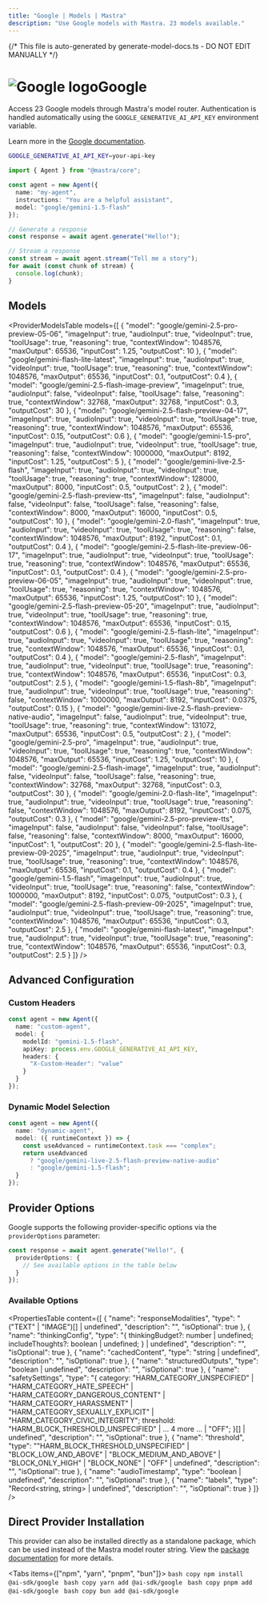 ```yaml
---
title: "Google | Models | Mastra"
description: "Use Google models with Mastra. 23 models available."
---
```


{/* This file is auto-generated by generate-model-docs.ts - DO NOT EDIT MANUALLY */}


# <img src="https://models.dev/logos/google.svg" alt="Google logo" className="inline w-8 h-8 mr-2 align-middle dark:invert dark:brightness-0 dark:contrast-200" />Google

Access 23 Google models through Mastra's model router. Authentication is handled automatically using the `GOOGLE_GENERATIVE_AI_API_KEY` environment variable.

Learn more in the [Google documentation](https://ai.google.dev/gemini-api/docs/pricing).

```bash
GOOGLE_GENERATIVE_AI_API_KEY=your-api-key
```

```typescript
import { Agent } from "@mastra/core";

const agent = new Agent({
  name: "my-agent",
  instructions: "You are a helpful assistant",
  model: "google/gemini-1.5-flash"
});

// Generate a response
const response = await agent.generate("Hello!");

// Stream a response
const stream = await agent.stream("Tell me a story");
for await (const chunk of stream) {
  console.log(chunk);
}
```

## Models

<ProviderModelsTable 
  models={[
  {
    "model": "google/gemini-2.5-pro-preview-05-06",
    "imageInput": true,
    "audioInput": true,
    "videoInput": true,
    "toolUsage": true,
    "reasoning": true,
    "contextWindow": 1048576,
    "maxOutput": 65536,
    "inputCost": 1.25,
    "outputCost": 10
  },
  {
    "model": "google/gemini-flash-lite-latest",
    "imageInput": true,
    "audioInput": true,
    "videoInput": true,
    "toolUsage": true,
    "reasoning": true,
    "contextWindow": 1048576,
    "maxOutput": 65536,
    "inputCost": 0.1,
    "outputCost": 0.4
  },
  {
    "model": "google/gemini-2.5-flash-image-preview",
    "imageInput": true,
    "audioInput": false,
    "videoInput": false,
    "toolUsage": false,
    "reasoning": true,
    "contextWindow": 32768,
    "maxOutput": 32768,
    "inputCost": 0.3,
    "outputCost": 30
  },
  {
    "model": "google/gemini-2.5-flash-preview-04-17",
    "imageInput": true,
    "audioInput": true,
    "videoInput": true,
    "toolUsage": true,
    "reasoning": true,
    "contextWindow": 1048576,
    "maxOutput": 65536,
    "inputCost": 0.15,
    "outputCost": 0.6
  },
  {
    "model": "google/gemini-1.5-pro",
    "imageInput": true,
    "audioInput": true,
    "videoInput": true,
    "toolUsage": true,
    "reasoning": false,
    "contextWindow": 1000000,
    "maxOutput": 8192,
    "inputCost": 1.25,
    "outputCost": 5
  },
  {
    "model": "google/gemini-live-2.5-flash",
    "imageInput": true,
    "audioInput": true,
    "videoInput": true,
    "toolUsage": true,
    "reasoning": true,
    "contextWindow": 128000,
    "maxOutput": 8000,
    "inputCost": 0.5,
    "outputCost": 2
  },
  {
    "model": "google/gemini-2.5-flash-preview-tts",
    "imageInput": false,
    "audioInput": false,
    "videoInput": false,
    "toolUsage": false,
    "reasoning": false,
    "contextWindow": 8000,
    "maxOutput": 16000,
    "inputCost": 0.5,
    "outputCost": 10
  },
  {
    "model": "google/gemini-2.0-flash",
    "imageInput": true,
    "audioInput": true,
    "videoInput": true,
    "toolUsage": true,
    "reasoning": false,
    "contextWindow": 1048576,
    "maxOutput": 8192,
    "inputCost": 0.1,
    "outputCost": 0.4
  },
  {
    "model": "google/gemini-2.5-flash-lite-preview-06-17",
    "imageInput": true,
    "audioInput": true,
    "videoInput": true,
    "toolUsage": true,
    "reasoning": true,
    "contextWindow": 1048576,
    "maxOutput": 65536,
    "inputCost": 0.1,
    "outputCost": 0.4
  },
  {
    "model": "google/gemini-2.5-pro-preview-06-05",
    "imageInput": true,
    "audioInput": true,
    "videoInput": true,
    "toolUsage": true,
    "reasoning": true,
    "contextWindow": 1048576,
    "maxOutput": 65536,
    "inputCost": 1.25,
    "outputCost": 10
  },
  {
    "model": "google/gemini-2.5-flash-preview-05-20",
    "imageInput": true,
    "audioInput": true,
    "videoInput": true,
    "toolUsage": true,
    "reasoning": true,
    "contextWindow": 1048576,
    "maxOutput": 65536,
    "inputCost": 0.15,
    "outputCost": 0.6
  },
  {
    "model": "google/gemini-2.5-flash-lite",
    "imageInput": true,
    "audioInput": true,
    "videoInput": true,
    "toolUsage": true,
    "reasoning": true,
    "contextWindow": 1048576,
    "maxOutput": 65536,
    "inputCost": 0.1,
    "outputCost": 0.4
  },
  {
    "model": "google/gemini-2.5-flash",
    "imageInput": true,
    "audioInput": true,
    "videoInput": true,
    "toolUsage": true,
    "reasoning": true,
    "contextWindow": 1048576,
    "maxOutput": 65536,
    "inputCost": 0.3,
    "outputCost": 2.5
  },
  {
    "model": "google/gemini-1.5-flash-8b",
    "imageInput": true,
    "audioInput": true,
    "videoInput": true,
    "toolUsage": true,
    "reasoning": false,
    "contextWindow": 1000000,
    "maxOutput": 8192,
    "inputCost": 0.0375,
    "outputCost": 0.15
  },
  {
    "model": "google/gemini-live-2.5-flash-preview-native-audio",
    "imageInput": false,
    "audioInput": true,
    "videoInput": true,
    "toolUsage": true,
    "reasoning": true,
    "contextWindow": 131072,
    "maxOutput": 65536,
    "inputCost": 0.5,
    "outputCost": 2
  },
  {
    "model": "google/gemini-2.5-pro",
    "imageInput": true,
    "audioInput": true,
    "videoInput": true,
    "toolUsage": true,
    "reasoning": true,
    "contextWindow": 1048576,
    "maxOutput": 65536,
    "inputCost": 1.25,
    "outputCost": 10
  },
  {
    "model": "google/gemini-2.5-flash-image",
    "imageInput": true,
    "audioInput": false,
    "videoInput": false,
    "toolUsage": false,
    "reasoning": true,
    "contextWindow": 32768,
    "maxOutput": 32768,
    "inputCost": 0.3,
    "outputCost": 30
  },
  {
    "model": "google/gemini-2.0-flash-lite",
    "imageInput": true,
    "audioInput": true,
    "videoInput": true,
    "toolUsage": true,
    "reasoning": false,
    "contextWindow": 1048576,
    "maxOutput": 8192,
    "inputCost": 0.075,
    "outputCost": 0.3
  },
  {
    "model": "google/gemini-2.5-pro-preview-tts",
    "imageInput": false,
    "audioInput": false,
    "videoInput": false,
    "toolUsage": false,
    "reasoning": false,
    "contextWindow": 8000,
    "maxOutput": 16000,
    "inputCost": 1,
    "outputCost": 20
  },
  {
    "model": "google/gemini-2.5-flash-lite-preview-09-2025",
    "imageInput": true,
    "audioInput": true,
    "videoInput": true,
    "toolUsage": true,
    "reasoning": true,
    "contextWindow": 1048576,
    "maxOutput": 65536,
    "inputCost": 0.1,
    "outputCost": 0.4
  },
  {
    "model": "google/gemini-1.5-flash",
    "imageInput": true,
    "audioInput": true,
    "videoInput": true,
    "toolUsage": true,
    "reasoning": false,
    "contextWindow": 1000000,
    "maxOutput": 8192,
    "inputCost": 0.075,
    "outputCost": 0.3
  },
  {
    "model": "google/gemini-2.5-flash-preview-09-2025",
    "imageInput": true,
    "audioInput": true,
    "videoInput": true,
    "toolUsage": true,
    "reasoning": true,
    "contextWindow": 1048576,
    "maxOutput": 65536,
    "inputCost": 0.3,
    "outputCost": 2.5
  },
  {
    "model": "google/gemini-flash-latest",
    "imageInput": true,
    "audioInput": true,
    "videoInput": true,
    "toolUsage": true,
    "reasoning": true,
    "contextWindow": 1048576,
    "maxOutput": 65536,
    "inputCost": 0.3,
    "outputCost": 2.5
  }
]}
/>

## Advanced Configuration

### Custom Headers

```typescript
const agent = new Agent({
  name: "custom-agent",
  model: {
    modelId: "gemini-1.5-flash",
    apiKey: process.env.GOOGLE_GENERATIVE_AI_API_KEY,
    headers: {
      "X-Custom-Header": "value"
    }
  }
});
```

### Dynamic Model Selection

```typescript
const agent = new Agent({
  name: "dynamic-agent",
  model: ({ runtimeContext }) => {
    const useAdvanced = runtimeContext.task === "complex";
    return useAdvanced 
      ? "google/gemini-live-2.5-flash-preview-native-audio"
      : "google/gemini-1.5-flash";
  }
});
```

## Provider Options

Google supports the following provider-specific options via the `providerOptions` parameter:

```typescript
const response = await agent.generate("Hello!", {
  providerOptions: {
    // See available options in the table below
  }
});
```

### Available Options

<PropertiesTable
  content={[
    {
        "name": "responseModalities",
        "type": "(\"TEXT\" | \"IMAGE\")[] | undefined",
        "description": "",
        "isOptional": true
    },
    {
        "name": "thinkingConfig",
        "type": "{ thinkingBudget?: number | undefined; includeThoughts?: boolean | undefined; } | undefined",
        "description": "",
        "isOptional": true
    },
    {
        "name": "cachedContent",
        "type": "string | undefined",
        "description": "",
        "isOptional": true
    },
    {
        "name": "structuredOutputs",
        "type": "boolean | undefined",
        "description": "",
        "isOptional": true
    },
    {
        "name": "safetySettings",
        "type": "{ category: \"HARM_CATEGORY_UNSPECIFIED\" | \"HARM_CATEGORY_HATE_SPEECH\" | \"HARM_CATEGORY_DANGEROUS_CONTENT\" | \"HARM_CATEGORY_HARASSMENT\" | \"HARM_CATEGORY_SEXUALLY_EXPLICIT\" | \"HARM_CATEGORY_CIVIC_INTEGRITY\"; threshold: \"HARM_BLOCK_THRESHOLD_UNSPECIFIED\" | ... 4 more ... | \"OFF\"; }[] | undefined",
        "description": "",
        "isOptional": true
    },
    {
        "name": "threshold",
        "type": "\"HARM_BLOCK_THRESHOLD_UNSPECIFIED\" | \"BLOCK_LOW_AND_ABOVE\" | \"BLOCK_MEDIUM_AND_ABOVE\" | \"BLOCK_ONLY_HIGH\" | \"BLOCK_NONE\" | \"OFF\" | undefined",
        "description": "",
        "isOptional": true
    },
    {
        "name": "audioTimestamp",
        "type": "boolean | undefined",
        "description": "",
        "isOptional": true
    },
    {
        "name": "labels",
        "type": "Record<string, string> | undefined",
        "description": "",
        "isOptional": true
    }
]}
/>



## Direct Provider Installation

This provider can also be installed directly as a standalone package, which can be used instead of the Mastra model router string. View the [package documentation](https://www.npmjs.com/package/@ai-sdk/google) for more details.

<Tabs items={["npm", "yarn", "pnpm", "bun"]}>
  <Tab>
    ```bash copy
    npm install @ai-sdk/google
    ```
  </Tab>
  <Tab>
    ```bash copy
    yarn add @ai-sdk/google
    ```
  </Tab>
  <Tab>
    ```bash copy
    pnpm add @ai-sdk/google
    ```
  </Tab>
  <Tab>
    ```bash copy
    bun add @ai-sdk/google
    ```
  </Tab>
</Tabs>
